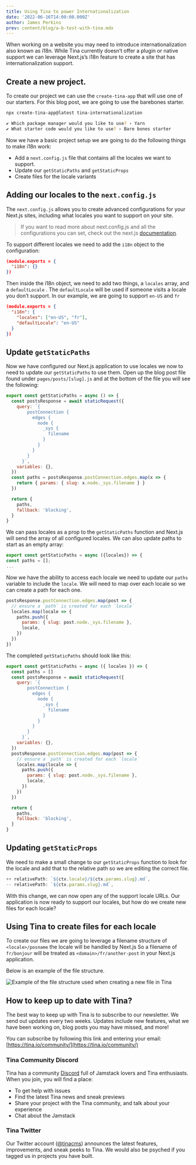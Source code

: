 ```yaml
---
title: Using Tina to power Internationalization
date: '2022-06-16T14:00:00.000Z'
author: James Perkins
prev: content/blog/a-b-test-with-tina.mdx
---
```


When working on a website you may need to introduce internationalization also known as i18n. While Tina currently doesn’t offer a plugin or native support we can leverage Next.js’s i18n feature to create a site that has internationalization support.

## Create a new project.

To create our project we can use the `create-tina-app` that will use one of our starters. For this blog post, we are going to use the barebones starter.

```bash
npx create-tina-app@latest tina-internationalization

✔ Which package manager would you like to use? › Yarn
✔ What starter code would you like to use? › Bare bones starter
```

Now we have a basic project setup we are going to do the following things to make i18n work:

- Add a `next.config.js` file that contains all the locales we want to support.
- Update our `getStaticPaths` and `getStaticProps`
- Create files for the locale variants

## Adding our locales to the `next.config.js`

The `next.config.js` allows you to create advanced configurations for your Next.js sites, including what locales you want to support on your site.

> If you want to read more about next.config.js and all the configurations you can set, check out the next.js [documentation](https://nextjs.org/docs/api-reference/next.config.js/introduction).

To support different locales we need to add the `i18n` object to the configuration:

```json
(module.exports = {
  "i18n": {}
})
```

Then inside the i18n object, we need to add two things, a `locales` array, and a `defaultLocale` . The `defaultLocale` will be used if someone visits a locale you don’t support. In our example, we are going to support `en-US` and `fr`

```json
(module.exports = {
  "i18n": {
    "locales": ["en-US", "fr"],
    "defaultLocale": "en-US"
  }
})
```

## Update `getStaticPaths`

Now we have configured our Next.js application to use locales we now to need to update our `getStaticPaths` to use them. Open up the blog post file found under `pages/posts/[slug].js` and at the bottom of the file you will see the following:

```jsx
export const getStaticPaths = async () => {
  const postsResponse = await staticRequest({
    query: `{
        postConnection {
          edges {
            node {
              _sys {
                filename
              }
            }
          }
        }
      }`,
    variables: {},
  })
  const paths = postsResponse.postConnection.edges.map(x => {
    return { params: { slug: x.node._sys.filename } }
  })

  return {
    paths,
    fallback: 'blocking',
  }
}
```

We can pass locales as a prop to the `getStaticPaths` function and Next.js will send the array of all configured locales. We can also update paths to start as an empty array:

```jsx
export const getStaticPaths = async ({locales}) => {
const paths = [];
...
```

Now we have the ability to access each locale we need to update our `paths` variable to include the `locale`. We will need to map over each locale so we can create a path for each one.

```jsx
postsResponse.postConnection.edges.map(post => {
  // ensure a `path` is created for each `locale`
  locales.map(locale => {
    paths.push({
      params: { slug: post.node._sys.filename },
      locale,
    })
  })
})
```

The completed `getStaticPaths` should look like this:

```jsx
export const getStaticPaths = async ({ locales }) => {
  const paths = []
  const postsResponse = await staticRequest({
    query: `{
        postConnection {
          edges {
            node {
              _sys {
                filename
              }
            }
          }
        }
      }`,
    variables: {},
  })
  postsResponse.postConnection.edges.map(post => {
    // ensure a `path` is created for each `locale`
    locales.map(locale => {
      paths.push({
        params: { slug: post.node._sys.filename },
        locale,
      })
    })
  })

  return {
    paths,
    fallback: 'blocking',
  }
}
```

## Updating `getStaticProps`

We need to make a small change to our `getStaticProps` function to look for the locale and add that to the relative path so we are editing the correct file.

```jsx
++ relativePath: `${ctx.locale}/${ctx.params.slug}.md`,
-- relativePath: `${ctx.params.slug}.md`,
```

With this change, we can now open any of the support locale URLs. Our application is now ready to support our locales, but how do we create new files for each locale?

## Using Tina to create files for each locale

To create our files we are going to leverage a filename structure of `<locale>/posname` the locale will be handled by Next.js So a filename of `fr/bonjour` will be treated as `<domain>/fr/another-post` in your Next.js application.

Below is an example of the file structure.

![Example of the file structure used when creating a new file in Tina](/img/blog/i18n/test-blog-post.png)

## How to keep up to date with Tina?

The best way to keep up with Tina is to subscribe to our newsletter. We send out updates every two weeks. Updates include new features, what we have been working on, blog posts you may have missed, and more!

You can subscribe by following this link and entering your email: [https://tina.io/community/](https://tina.io/community/)

### Tina Community Discord

Tina has a community [Discord](https://discord.com/invite/zumN63Ybpf) full of Jamstack lovers and Tina enthusiasts. When you join, you will find a place:

- To get help with issues
- Find the latest Tina news and sneak previews
- Share your project with the Tina community, and talk about your experience
- Chat about the Jamstack

### Tina Twitter

Our Twitter account ([@tinacms](https://twitter.com/tinacms)) announces the latest features, improvements, and sneak peeks to Tina. We would also be psyched if you tagged us in projects you have built.
